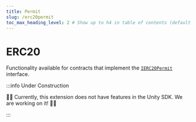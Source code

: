 ```yaml
---
title: Permit
slug: /erc20permit
toc_max_heading_level: 2 # Show up to h4 in table of contents (default is up to h3)
---
```


# ERC20

Functionality available for contracts that implement the [`IERC20Permit`](/contracts/IERC20Permit) interface.

:::info Under Construction

🚧👷 Currently, this extension does not have features in the Unity SDK. We are working on it! 🚧👷

:::
